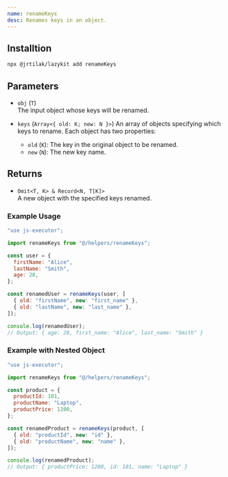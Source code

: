 ```yaml
---
name: renameKeys
desc: Renames keys in an object.
---
```


<CodePreview methodName="renameKeys"/>

## Installtion

```bash
npx @jrtilak/lazykit add renameKeys
```
## Parameters

- `obj` (`T`)  
  The input object whose keys will be renamed.

- `keys` (`Array<{ old: K; new: N }>`)
  An array of objects specifying which keys to rename. Each object has two properties:
  - `old` (`K`): The key in the original object to be renamed.
  - `new` (`N`): The new key name.

## Returns

- `Omit<T, K> & Record<N, T[K]>`  
  A new object with the specified keys renamed.

### Example Usage

```javascript
"use js-executor";

import renameKeys from "@/helpers/renameKeys";

const user = {
  firstName: "Alice",
  lastName: "Smith",
  age: 28,
};

const renamedUser = renameKeys(user, [
  { old: "firstName", new: "first_name" },
  { old: "lastName", new: "last_name" },
]);

console.log(renamedUser); 
// Output: { age: 28, first_name: "Alice", last_name: "Smith" }
```

### Example with Nested Object

```javascript
"use js-executor";

import renameKeys from "@/helpers/renameKeys";

const product = {
  productId: 101,
  productName: "Laptop",
  productPrice: 1200,
};

const renamedProduct = renameKeys(product, [
  { old: "productId", new: "id" },
  { old: "productName", new: "name" },
]);

console.log(renamedProduct); 
// Output: { productPrice: 1200, id: 101, name: "Laptop" }
```